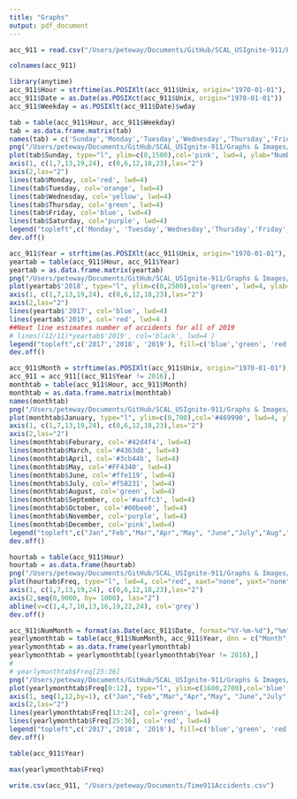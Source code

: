 ```yaml
---
title: "Graphs"
output: pdf_document
---
```


```r
acc_911 = read.csv("/Users/peteway/Documents/GitHub/SCAL_USIgnite-911/Excel & CSV Sheets/Hamilton County Accident System Hex/Accidents/RawAccidentData_DropDups.csv")

colnames(acc_911)
```



```r
library(anytime)
acc_911$Hour = strftime(as.POSIXlt(acc_911$Unix, origin="1970-01-01"), "%H")
acc_911$Date = as.Date(as.POSIXct(acc_911$Unix, origin="1970-01-01"))
acc_911$Weekday = as.POSIXlt(acc_911$Date)$wday

tab = table(acc_911$Hour, acc_911$Weekday)
tab = as.data.frame.matrix(tab) 
names(tab) = c('Sunday','Monday','Tuesday','Wednesday','Thursday','Friday','Saturday')
png("/Users/peteway/Documents/GitHub/SCAL_USIgnite-911/Graphs & Images/After Duplicate Rework/AllAccidentsWeekdayHourSplitNew.png", width=12,height=6,units='in', res=300,bg = 'transparent')
plot(tab$Sunday, type="l", ylim=c(0,1500),col='pink', lwd=4, ylab="Number of Accidents", xlab="Hour of Day", xlim=c(.5,24.5), xaxt="none", yaxt="none",main="Accidents by Weekday and Hour")
axis(1, c(1,7,13,19,24), c(0,6,12,18,23),las="2")
axis(2,las="2")
lines(tab$Monday, col='red', lwd=4)
lines(tab$Tuesday, col='orange', lwd=4)
lines(tab$Wednesday, col='yellow', lwd=4)
lines(tab$Thursday, col='green', lwd=4)
lines(tab$Friday, col='blue', lwd=4)
lines(tab$Saturday, col='purple', lwd=4)
legend("topleft",c('Monday', 'Tuesday','Wednesday','Thursday','Friday','Saturday','Sunday'), fill=c('red','orange','yellow','green','blue','purple','pink'))
dev.off()
```

```r
acc_911$Year = strftime(as.POSIXlt(acc_911$Unix, origin="1970-01-01"), "%Y")
yeartab = table(acc_911$Hour, acc_911$Year)
yeartab = as.data.frame.matrix(yeartab) 
png("/Users/peteway/Documents/GitHub/SCAL_USIgnite-911/Graphs & Images/After Duplicate Rework/AllAccidentsYearHourSplitExplainedNew.png", width=12,height=6,units='in', res=300,bg = 'transparent')
plot(yeartab$'2018', type="l", ylim=c(0,2500),col='green', lwd=4, ylab="Number of Accidents", xlab="Hour of Day", xlim=c(.5,24.5), xaxt="none", yaxt="none",main="Accidents by Year and Hour")
axis(1, c(1,7,13,19,24), c(0,6,12,18,23),las="2")
axis(2,las="2")
lines(yeartab$'2017', col='blue', lwd=4)
lines(yeartab$'2019', col='red', lwd=4 )
##Next line estimates number of accidents for all of 2019
# lines((12/11)*yeartab$'2019', col='black', lwd=4 )
legend("topleft",c('2017','2018', '2019'), fill=c('blue','green', 'red'))
dev.off()
```

```r
acc_911$Month = strftime(as.POSIXlt(acc_911$Unix, origin="1970-01-01"),"%B")
acc_911 = acc_911[(acc_911$Year != 2016),]
monthtab = table(acc_911$Hour, acc_911$Month)
monthtab = as.data.frame.matrix(monthtab) 
names(monthtab)
png("/Users/peteway/Documents/GitHub/SCAL_USIgnite-911/Graphs & Images/After Duplicate Rework/AllAccidentsMonthHourSplitNew.png", width=12,height=6,units='in', res=300,bg = 'transparent')
plot(monthtab$January, type="l", ylim=c(0,700),col='#469990', lwd=4, ylab="Number of Accidents", xlab="Hour of Day", xlim=c(.5,24.5), xaxt="none", yaxt="none",main="Accidents by Month and Hour")
axis(1, c(1,7,13,19,24), c(0,6,12,18,23),las="2")
axis(2,las="2")
lines(monthtab$Feburary, col='#42d4f4', lwd=4)
lines(monthtab$March, col='#4363d8', lwd=4)
lines(monthtab$April, col='#3cb44b', lwd=4)
lines(monthtab$May, col='#FF4340', lwd=4)
lines(monthtab$June, col='#ffe119', lwd=4)
lines(monthtab$July, col='#f58231', lwd=4)
lines(monthtab$August, col='green', lwd=4)
lines(monthtab$September, col='#aaffc3', lwd=4)
lines(monthtab$October, col='#00bee0', lwd=4)
lines(monthtab$November, col='purple', lwd=4)
lines(monthtab$December, col='pink',lwd=4)
legend("topleft",c("Jan","Feb","Mar","Apr","May", "June","July","Aug","Sep","Oct","Nov","Dec"), fill=c('#469990','#42d4f4','#4363d8','#3cb44b','#FF4340','#ffe119','#f58231','green','#aaffc3','#00bee0','purple','pink'))
dev.off()
```



```r
hourtab = table(acc_911$Hour)
hourtab = as.data.frame(hourtab) 
png("/Users/peteway/Documents/GitHub/SCAL_USIgnite-911/Graphs & Images/After Duplicate Rework/AllAccidentsHourSplitNew.png", width=12,height=6,units='in', res=300,bg = 'transparent')
plot(hourtab$Freq, type="l", lwd=4, col="red", xaxt="none", yaxt="none", ylab="Number of Accidents", xlab="Hour of Day", main="Accidents by Hour", ylim=c(0,9000))
axis(1, c(1,7,13,19,24), c(0,6,12,18,23),las="2")
axis(2,seq(0,9000, by= 1000), las="2")
abline(v=c(1,4,7,10,13,16,19,22,24), col='grey')
dev.off()
```


```r
acc_911$NumMonth = format(as.Date(acc_911$Date, format="%Y-%m-%d"),"%m")
yearlymonthtab = table(acc_911$NumMonth, acc_911$Year, dnn = c("Month","Year"))
yearlymonthtab = as.data.frame(yearlymonthtab)
yearlymonthtab = yearlymonthtab[(yearlymonthtab$Year != 2016),]
# 
# yearlymonthtab$Freq[25:36]
png("/Users/peteway/Documents/GitHub/SCAL_USIgnite-911/Graphs & Images/After Duplicate Rework/AllAccidentsYearMonthSplitNew.png", width=12,height=6,units='in', res=300,bg = 'transparent')
plot(yearlymonthtab$Freq[0:12], type="l", ylim=c(1600,2700),col='blue', lwd=4, ylab="Number of Accidents", xlab="Month", xlim=c(.5,12.5), xaxt="none", yaxt="none",main="Accidents by Year and Month")
axis(1, seq(1,12,by=1), c("Jan","Feb","Mar","Apr","May", "June","July","Aug","Sep","Oct","Nov","Dec"),las="2")
axis(2,las="2")
lines(yearlymonthtab$Freq[13:24], col='green', lwd=4)
lines(yearlymonthtab$Freq[25:36], col='red', lwd=4)
legend("topleft",c('2017','2018', '2019'), fill=c('blue','green', 'red'))
dev.off()
```

```r
table(acc_911$Year)

max(yearlymonthtab$Freq)

write.csv(acc_911, "/Users/peteway/Documents/Time911Accidents.csv")
```

